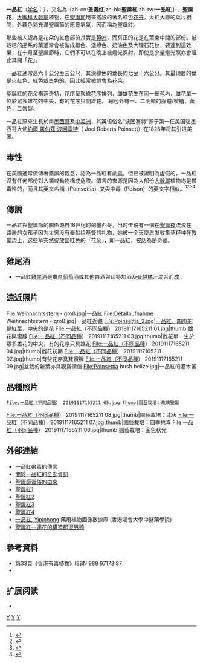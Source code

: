 {{noteTA
|G1=unit
|1=zh-cn:一品红; zh-tw:聖誕紅; zh-hk:一品紅;
}}
{{Speciesbox 
| genus = Euphorbia
| species = pulcherrima
| authority = Willd. ex Klotzsch 
| image = Weihnachtsstern - groß.jpg
| image_width = 252px|Poinsettia
| image_caption = 一品紅
}}
'''一品紅'''（[[学名|学名]]：''{{lang|la|Euphorbia pulcherrima}}''），又名為-{zh-cn:'''圣诞红''';zh-hk:'''聖誕紅''';zh-tw:'''一品紅''';}-、'''聖誕花'''，[[大戟科|大戟科]][[大戟屬|大戟屬]]植物，在[[聖誕節|聖誕節]]用來擺設的著名紅色[[花卉|花卉]]。大紅大綠的葉片相間，外觀色彩充滿聖誕節的應景氣氛，因而稱為聖誕紅。

那些被人認為是花朵的紅色部份其實是[[苞叶|苞叶]]，而真正的花是在葉束中間的部份。被栽培的品系的葉通常會被製成橙色、淺綠色、奶油色及大理石花紋，要達到這效果，在十月至聖誕節時，它們不可以在晚上被燈光照射。即使是少量燈光照亦會阻止其開「花」。

一品紅通常高六十公分至三公尺，其深綠色的葉長約七至十六公分。其最頂層的葉是火紅色、紅色或白色的，因此經常被誤會為花朵。

聖誕紅的花朵構造奇特，花序呈聚繖花序排列，雌雄花生在同一總苞內，雌花單一位於眾多雄花的中央，有的花序只開雄花。
總苞外有一、二明顯的腺體/蜜槽，黃色，二唇裂。

一品紅原來生長於南[[墨西哥|墨西哥]]及[[中美洲|中美洲]]，其英语俗名“波因塞特”源于第一任美国驻墨西哥大使[[約爾·羅伯茲·波因塞特|約爾·羅伯茲·波因塞特]]（ Joel Roberts Poinsett）在1828年将其引进美国。

== 毒性 ==
在美國通常流傳著錯誤的觀念，認為一品紅有劇[[毒|毒]]，但已被證明為虛假的，一品紅沒有任何部份對人類或動物構成危險。傳言的來源是因為大部份[[大戟屬|大戟屬]]植物均是帶毒性的，而且其英文名稱（Poinsettia）又與中毒（Poison）的英文字相似。<ref>{{cite web|url=http://www.snopes.com/holidays/christmas/poinsettia.asp|title=snopes.com: Poisonous Poinsettias|format=html|accessdate=2008-12-16}}</ref><ref>{{cite journal |author=Krenzelok EP, Jacobsen TD, Aronis JM |title=Poinsettia exposures have good outcomes...just as we thought |journal=Am J Emerg Med |volume=14 |issue=7 |pages=671－674 |pmid=8906768 |doi=10.1016/S0735-6757(96)90086-8 |url=|date=1996年11月}}</ref><ref>{{citeweb| url=http://www.medicinenet.com/script/main/art.asp?articlekey=55606| title=Are Poinsettia Plants Poisonous? Fact or Fiction?| accessdate=2007-12-21| format=html| archive-date=2013-05-09| archive-url=https://web.archive.org/web/20130509062941/http://www.medicinenet.com/script/main/art.asp?articlekey=55606| dead-url=no}}</ref><ref>{{citeweb|url=http://www.drugs.com/npp/poinsettia.html|title=Complete Poinsettia information from Drugs.com|accessdate=2008-11-29|format=html|archive-date=2021-08-12|archive-url=https://web.archive.org/web/20210812161836/https://www.drugs.com/npp/poinsettia.html|dead-url=no}}</ref>

== 傳說 ==
一品紅與聖誕節的關係源自16世纪时的墨西哥，当时传说有一個在[[聖誕夜|聖誕夜]]流浪在路邊的女孩子因为太穷没有奉献给[[基督|基督]]的礼物，她被一个[[天使|天使]]启发收集草籽种在教堂边上，这些草突然绽放出紅色的「花朵」，即一品紅，被認為是奇蹟。

== 雞尾酒 ==
*一品紅[[雞尾酒|雞尾酒]]是由[[白葡萄酒|白葡萄酒]]或其他白酒與伏特加酒及[[曼越橘|曼越橘]]汁混合而成。

== 遠近照片 ==
<gallery>
File:Weihnachtsstern - groß.jpg|一品紅
File:Detailaufnahme Weihnachtsstern - groß.jpg|一品紅近觀
File:Poinsettia_2.jpg|一品紅，四周的是紅葉，中央的是花
File:一品紅（不同品種） 20191117165211 01.jpg|thumb|雄花與蜜腺
File:一品紅（不同品種） 20191117165211 03.jpg|thumb|雌花單一生於眾多雄花的中央，有的花序只具雄花
File:一品紅（不同品種） 20191117165211 04.jpg|thumb|雌花初期
File:一品紅（不同品種） 20191117165211 02.jpg|thumb|有些花序具雙蜜腺
File:一品紅（不同品種） 20191117165211 09.jpg|盆栽的新葉亦具觀賞價值
File:Poinsettia bush belize.jpg|一品紅的灌木叢
</gallery>

== 品種照片 ==
<gallery>
 File:一品紅（不同品種） 20191117165211 05.jpg|thumb|園藝栽培：玫瑰聖誕
File:一品紅（不同品種） 20191117165211 08.jpg|thumb|園藝栽培：冰火
File:一品紅（不同品種） 20191117165211 07.jpg|thumb|園藝栽培：四季桃喜
File:一品紅（不同品種） 20191117165211 06.jpg|thumb|園藝栽培：金色秋光
</gallery>

== 外部連結 ==
{{Commons|Euphorbia pulcherrima}}
{{Wikispecies|Euphorbia pulcherrima|一品紅}}
* [http://www.snopes.com/holidays/christmas/poinsettia.asp 一品紅帶毒的傳言]
* [http://www.800florals.com/care/poinsettias.asp 關於一品紅的全部資訊] {{Wayback|url=http://www.800florals.com/care/poinsettias.asp |date=20210507072242 }}
* [http://noah.ccim.org/htdocs/afcmgz.nsf/0/2c49efb48d6def0c85256bc3005d718d?OpenDocument 聖誕節習俗的由來]{{dead link|date=2017年11月 |bot=InternetArchiveBot |fix-attempted=yes }}
* [http://www.smes.tyc.edu.tw/~musso5/new_page_11.htm 聖誕紅1] {{Wayback|url=http://www.smes.tyc.edu.tw/~musso5/new_page_11.htm |date=20160305153925 }}
* [http://library.taiwanschoolnet.org/cyberfair2003/C0313360055/flower/poinsettia.htm 聖誕紅2] {{Wayback|url=http://library.taiwanschoolnet.org/cyberfair2003/C0313360055/flower/poinsettia.htm |date=20210413010353 }}
* [https://web.archive.org/web/20060827192449/http://sjmm.loxa.edu.tw/02-03-17.htm 聖誕紅3]
* [http://home.educities.edu.tw/woodman/image/f7191.htm 聖誕紅4] {{Wayback|url=http://home.educities.edu.tw/woodman/image/f7191.htm |date=20110915161415 }}
* [http://libproject.hkbu.edu.hk/was40/detail?lang=ch&channelid=1288&searchword=herb_id=D00907 一品紅, Yipinhong] {{Wayback|url=http://libproject.hkbu.edu.hk/was40/detail?lang=ch&channelid=1288&searchword=herb_id=D00907 |date=20201105115421 }} 藥用植物圖像數據庫 (香港浸會大學中醫藥學院) {{zh-hant}}{{en}}
*[https://blackwalnut.npust.edu.tw/archives/266 聖誕紅—連花的構造都很另類] {{Wayback|url=https://blackwalnut.npust.edu.tw/archives/266 |date=20210302143447 }}

== 參考資料 ==
{{reflist|2}}
* 第33頁《香港有毒植物》ISBN 988 97173 87
* {{TaiBNET| zh=圣诞红 | id=418167 | binomial=Euphorbia pulcherrima | authority=Willd. ex Klotzsch | var= | accessdate=2013-01-24}}

== 扩展阅读 ==
{{refbegin}}
* {{wikispecies-inline|Euphorbia pulcherrima|圣诞红}}
{{refend}}

{{聖誕節}}
{{Taxonbar|from=Q208253}}

[[Category:大戟屬|Y]]
[[Category:花|Y]]
[[Category:聖誕節裝飾品|Y]]